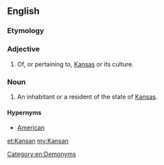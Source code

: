 {{also|kansan}}
==English==

===Etymology===
{{suffix|Kansas|an|lang=en}}

===Adjective===
{{en-adj|-}}

# Of, or pertaining to, [[Kansas]] or its culture.

===Noun===
{{en-noun}}

# An inhabitant or a resident of the state of [[Kansas]].

====Hypernyms====
*[[American]]

[[Category:en:Demonyms]]

[[et:Kansan]]
[[my:Kansan]]